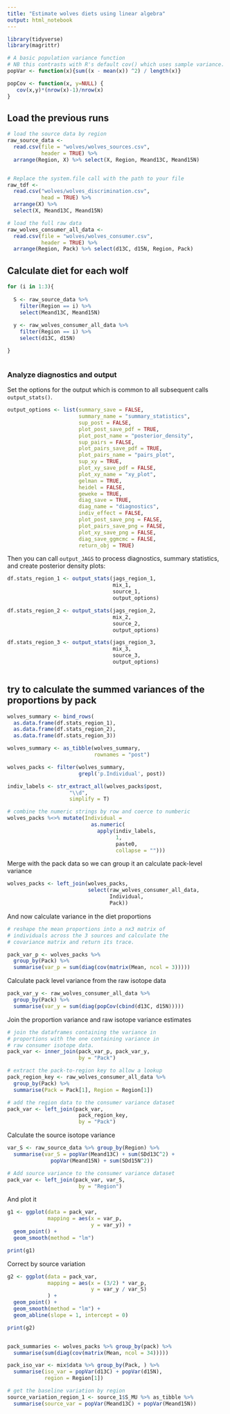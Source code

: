```yaml
---
title: "Estimate wolves diets using linear algebra"
output: html_notebook
---
```


```r

library(tidyverse)
library(magrittr)

# A basic population variance function
# NB this contrasts with R's default cov() which uses sample variance.
popVar <- function(x){sum((x - mean(x)) ^2) / length(x)}

popCov <- function(x, y=NULL) {
   cov(x,y)*(nrow(x)-1)/nrow(x)
}

```


## Load the previous runs

```r

# load the source data by region
raw_source_data <- 
  read.csv(file = "wolves/wolves_sources.csv", 
           header = TRUE) %>%
  arrange(Region, X) %>% select(X, Region, Meand13C, Meand15N)


# Replace the system.file call with the path to your file
raw_tdf <- 
  read.csv("wolves/wolves_discrimination.csv", 
           head = TRUE) %>% 
  arrange(X) %>% 
  select(X, Meand13C, Meand15N)

# load the full raw data
raw_wolves_consumer_all_data <- 
  read.csv(file = "wolves/wolves_consumer.csv", 
           header = TRUE) %>% 
  arrange(Region, Pack) %>% select(d13C, d15N, Region, Pack)
```


## Calculate diet for each wolf

```r

for (i in 1:3){
  
  S <- raw_source_data %>% 
    filter(Region == i) %>% 
    select(Meand13C, Meand15N)
  
  y <- raw_wolves_consumer_all_data %>% 
    filter(Region == i) %>% 
    select(d13C, d15N)

}



```


### Analyze diagnostics and output

Set the options for the output which is common to all subsequent calls `output_stats()`.

```r
output_options <- list(summary_save = FALSE,
                       summary_name = "summary_statistics",
                       sup_post = FALSE,
                       plot_post_save_pdf = TRUE,
                       plot_post_name = "posterior_density",
                       sup_pairs = FALSE,
                       plot_pairs_save_pdf = TRUE,
                       plot_pairs_name = "pairs_plot",
                       sup_xy = TRUE,
                       plot_xy_save_pdf = FALSE,
                       plot_xy_name = "xy_plot",
                       gelman = TRUE,
                       heidel = FALSE,
                       geweke = TRUE,
                       diag_save = TRUE,
                       diag_name = "diagnostics",
                       indiv_effect = FALSE,
                       plot_post_save_png = FALSE,
                       plot_pairs_save_png = FALSE,
                       plot_xy_save_png = FALSE,
                       diag_save_ggmcmc = FALSE, 
                       return_obj = TRUE)
```

Then you can call `output_JAGS` to process diagnostics, summary statistics, and create posterior density plots:
```r
df.stats_region_1 <- output_stats(jags_region_1, 
                                  mix_1, 
                                  source_1, 
                                  output_options)

df.stats_region_2 <- output_stats(jags_region_2, 
                                  mix_2, 
                                  source_2, 
                                  output_options)

df.stats_region_3 <- output_stats(jags_region_3, 
                                  mix_3, 
                                  source_3, 
                                  output_options)



```

## try to calculate the summed variances of the proportions by pack

```r

wolves_summary <- bind_rows(
  as.data.frame(df.stats_region_1),
  as.data.frame(df.stats_region_2),
  as.data.frame(df.stats_region_3))

wolves_summary <- as_tibble(wolves_summary,
                            rownames = "post")

wolves_packs <- filter(wolves_summary, 
                       grepl('p.Individual', post))

indiv_labels <- str_extract_all(wolves_packs$post, 
                    "\\d", 
                    simplify = T)

# combine the numeric strings by row and coerce to numberic
wolves_packs %<>% mutate(Individual = 
                           as.numeric(
                             apply(indiv_labels, 
                                   1, 
                                   paste0, 
                                   collapse = ""))) 

```

Merge with the pack data so we can group it an calculate pack-level variance

```r

wolves_packs <- left_join(wolves_packs,
                          select(raw_wolves_consumer_all_data,
                                 Individual, 
                                 Pack))

```

And now calculate variance in the diet proportions

```r

# reshape the mean proportions into a nx3 matrix of 
# individuals across the 3 sources and calculate the 
# covariance matrix and return its trace.

pack_var_p <- wolves_packs %>% 
  group_by(Pack) %>% 
  summarise(var_p = sum(diag(cov(matrix(Mean, ncol = 3)))))

```

Calculate pack level variance from the raw isotope data

```r

pack_var_y <- raw_wolves_consumer_all_data %>% 
  group_by(Pack) %>%
  summarise(var_y = sum(diag(popCov(cbind(d13C, d15N)))))

```

Join the proportion variance and raw isotope variance estimates

```r

# join the dataframes containing the variance in 
# proportions with the one containing variance in 
# raw consumer isotope data. 
pack_var <- inner_join(pack_var_p, pack_var_y, 
                       by = "Pack")

# extract the pack-to-region key to allow a lookup
pack_region_key <- raw_wolves_consumer_all_data %>%
  group_by(Pack) %>%
  summarise(Pack = Pack[1], Region = Region[1])

# add the region data to the consumer variance dataset
pack_var <- left_join(pack_var, 
                       pack_region_key, 
                       by = "Pack")
```

Calculate the source isotope variance

```r

var_S <- raw_source_data %>% group_by(Region) %>% 
  summarise(var_S = popVar(Meand13C) + sum(SDd13C^2) +
              popVar(Meand15N) + sum(SDd15N^2))

# Add source variance to the consumer variance dataset
pack_var <- left_join(pack_var, var_S, 
                       by = "Region")

```


And plot it

```r

g1 <- ggplot(data = pack_var,
             mapping = aes(x = var_p, 
                           y = var_y)) + 
  geom_point() + 
  geom_smooth(method = "lm")

print(g1)

```

Correct by source variation

```r

g2 <- ggplot(data = pack_var,
             mapping = aes(x = (3/2) * var_p,
                           y = var_y / var_S)
             ) + 
  geom_point() + 
  geom_smooth(method = "lm") + 
  geom_abline(slope = 1, intercept = 0)

print(g2)



```





```r

pack_summaries <- wolves_packs %>% group_by(pack) %>% 
  summarise(sum(diag(cov(matrix(Mean, ncol = 34)))))

pack_iso_var <- mix$data %>% group_by(Pack, ) %>% 
  summarise(iso_var = popVar(d13C) + popVar(d15N), 
            region = Region[1])

# get the baseline variation by region
source_variation_region_1 <- source_1$S_MU %>% as_tibble %>%
  summarise(source_var = popVar(Meand13C) + popVar(Meand15N))


```


